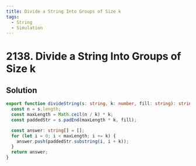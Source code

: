 ```yaml
---
title: Divide a String Into Groups of Size k
tags:
  - String
  - Simulation
---
```


# 2138. Divide a String Into Groups of Size k

<Badges>
  <LevelBadge level="easy" />
  <TopicBadge name="String" slug="string" />
  <TopicBadge name="Simulation" slug="simulation" />
</Badges>

## Solution

```typescript filename="solution.ts" copy
export function divideString(s: string, k: number, fill: string): string[] {
  const n = s.length;
  const maxLength = Math.ceil(n / k) * k;
  const paddedStr = s.padEnd(maxLength * k, fill);

  const answer: string[] = [];
  for (let i = 0; i < maxLength; i += k) {
    answer.push(paddedStr.substring(i, i + k));
  }
  return answer;
}
```

<ProblemLink
  codingSite="leetcode"
  href="https://leetcode.com/problems/divide-a-string-into-groups-of-size-k"
  title="Divide a String Into Groups of Size k"
/>
